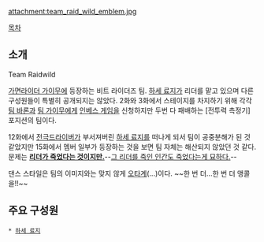 attachment:team_raid_wild_emblem.jpg

[[목차]]

== 소개 ==
Team Raidwild

[[가면라이더 가이무]]에 등장하는 비트 라이더즈 팀. [[하세 료지]]가 리더를 맡고 있으며 다른 구성원들이 특별히 공개되지는 않았다. 2화와 3화에서 스테이지를 차지하기 위해 각각 [[팀 바론]]과 [[팀 가이무]]에게 [[인베스 게임]]을 신청하지만 두번 다 패배하는 [전투력 측정기] 포지션의 팀이다.

12화에서 [[전극드라이버]]가 부서져버린 [[하세 료지]]를 떠나게 되서 팀이 공중분해가 된 것 같았지만 15화에서 멤버 일부가 등장하는 것을 보면 팀 자체는 해산되지 않았던 것 같다. 문제는 '''[[하세 료지|리더]][[시드(가면라이더 가이무)|가 죽었다는 것이지만.]]'''--[[로슈오|그 리더를 죽인 인간도 죽었다는게 묘하다.]]--

댄스 스타일은 팀의 이미지와는 맞지 않게 [[오타계]](...)이다. ~~한 번 더...한 번 더 앵콜을!!~~

== 주요 구성원 ==
 * [[하세 료지]]
